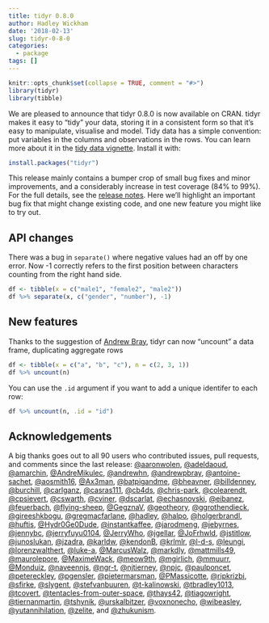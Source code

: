 ```yaml
---
title: tidyr 0.8.0
author: Hadley Wickham
date: '2018-02-13'
slug: tidyr-0-8-0
categories:
  - package
tags: []
---
```


```r
knitr::opts_chunk$set(collapse = TRUE, comment = "#>")
library(tidyr)
library(tibble)
```

We are pleased to announce that tidyr 0.8.0 is now available on CRAN. tidyr makes it easy to “tidy” your data, storing it in a consistent form so that it’s easy to manipulate, visualise and model. Tidy data has a simple convention: put variables in the columns and observations in the rows. You can learn more about it in the [tidy data vignette](http://tidyr.tidyverse.org/articles/tidy-data.html). Install it with:

```r
install.packages("tidyr")
```

This release mainly contains a bumper crop of small bug fixes and minor improvements, and a considerably increase in test coverage (84% to 99%). For the full details, see the [release notes](https://github.com/tidyverse/tidyr/releases/tag/v0.8.0). Here we'll highlight an important bug fix that might change existing code, and one new feature you might like to try out.

## API changes

There was a bug in `separate()` where negative values had an off by one error. Now -1 correctly refers to the first position between characters counting from the right hand side.

```r
df <- tibble(x = c("male1", "female2", "male2"))
df %>% separate(x, c("gender", "number"), -1)
```

## New features

Thanks to the suggestion of [Andrew Bray](https://andrewpbray.github.io), tidyr can now "uncount" a data frame, duplicating aggregate rows

```r
df <- tibble(x = c("a", "b", "c"), n = c(2, 3, 1))
df %>% uncount(n)
```

You can use the `.id` argument if you want to add a unique identifer to each row:

```r
df %>% uncount(n, .id = "id")
```

## Acknowledgements

A big thanks goes out to all 90 users who contributed issues, pull requests, and comments since the last release: [\@aaronwolen](https://github.com/aaronwolen), [\@adeldaoud](https://github.com/adeldaoud), [\@amarchin](https://github.com/amarchin), [\@AndreMikulec](https://github.com/AndreMikulec), [\@andrewhn](https://github.com/andrewhn), [\@andrewpbray](https://github.com/andrewpbray), [\@antoine-sachet](https://github.com/antoine-sachet), [\@aosmith16](https://github.com/aosmith16), [\@Ax3man](https://github.com/Ax3man), [\@batpigandme](https://github.com/batpigandme), [\@bheavner](https://github.com/bheavner), [\@billdenney](https://github.com/billdenney), [\@burchill](https://github.com/burchill), [\@carlganz](https://github.com/carlganz), [\@casras111](https://github.com/casras111), [\@cb4ds](https://github.com/cb4ds), [\@chris-park](https://github.com/chris-park), [\@colearendt](https://github.com/colearendt), [\@cpsievert](https://github.com/cpsievert), [\@cswarth](https://github.com/cswarth), [\@cviner](https://github.com/cviner), [\@dscarlat](https://github.com/dscarlat), [\@echasnovski](https://github.com/echasnovski), [\@eibanez](https://github.com/eibanez), [\@feuerbach](https://github.com/feuerbach), [\@flying-sheep](https://github.com/flying-sheep), [\@GegznaV](https://github.com/GegznaV), [\@geotheory](https://github.com/geotheory), [\@ggrothendieck](https://github.com/ggrothendieck), [\@gireeshkbogu](https://github.com/gireeshkbogu), [\@gregmacfarlane](https://github.com/gregmacfarlane), [\@hadley](https://github.com/hadley), [\@halpo](https://github.com/halpo), [\@holgerbrandl](https://github.com/holgerbrandl), [\@huftis](https://github.com/huftis), [\@Hydr0Ge0Dude](https://github.com/Hydr0Ge0Dude), [\@instantkaffee](https://github.com/instantkaffee), [\@jarodmeng](https://github.com/jarodmeng), [\@jebyrnes](https://github.com/jebyrnes), [\@jennybc](https://github.com/jennybc), [\@jerryfuyu0104](https://github.com/jerryfuyu0104), [\@JerryWho](https://github.com/JerryWho), [\@jgellar](https://github.com/jgellar), [\@JoFrhwld](https://github.com/JoFrhwld), [\@jstitlow](https://github.com/jstitlow), [\@junoslukan](https://github.com/junoslukan), [\@jzadra](https://github.com/jzadra), [\@karldw](https://github.com/karldw), [\@kendonB](https://github.com/kendonB), [\@krlmlr](https://github.com/krlmlr), [\@l-d-s](https://github.com/l-d-s), [\@leungi](https://github.com/leungi), [\@lorenzwalthert](https://github.com/lorenzwalthert), [\@luke-a](https://github.com/luke-a), [\@MarcusWalz](https://github.com/MarcusWalz), [\@markdly](https://github.com/markdly), [\@mattmills49](https://github.com/mattmills49), [\@maurolepore](https://github.com/maurolepore), [\@MaximeWack](https://github.com/MaximeWack), [\@meow9th](https://github.com/meow9th), [\@mgirlich](https://github.com/mgirlich), [\@mmuurr](https://github.com/mmuurr), [\@Monduiz](https://github.com/Monduiz), [\@naveennjs](https://github.com/naveennjs), [\@ngr-t](https://github.com/ngr-t), [\@njtierney](https://github.com/njtierney), [\@npjc](https://github.com/npjc), [\@paulponcet](https://github.com/paulponcet), [\@petereckley](https://github.com/petereckley), [\@pgensler](https://github.com/pgensler), [\@pietermarsman](https://github.com/pietermarsman), [\@PMassicotte](https://github.com/PMassicotte), [\@ripkrizbi](https://github.com/ripkrizbi), [\@sfirke](https://github.com/sfirke), [\@slygent](https://github.com/slygent), [\@stefvanbuuren](https://github.com/stefvanbuuren), [\@t-kalinowski](https://github.com/t-kalinowski), [\@tbradley1013](https://github.com/tbradley1013), [\@tcovert](https://github.com/tcovert), [\@tentacles-from-outer-space](https://github.com/tentacles-from-outer-space), [\@thays42](https://github.com/thays42), [\@tiagowright](https://github.com/tiagowright), [\@tiernanmartin](https://github.com/tiernanmartin), [\@tshynik](https://github.com/tshynik), [\@urskalbitzer](https://github.com/urskalbitzer), [\@voxnonecho](https://github.com/voxnonecho), [\@wibeasley](https://github.com/wibeasley), [\@yutannihilation](https://github.com/yutannihilation), [\@zelite](https://github.com/zelite), and [\@zhukunism](https://github.com/zhukunism).
